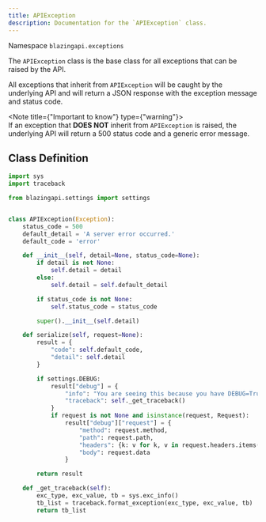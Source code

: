 ```yaml
---
title: APIException
description: Documentation for the `APIException` class.
---
```


Namespace `blazingapi.exceptions`

The `APIException` class is the base class for all exceptions that can be raised by the API.

All exceptions that inherit from `APIException` will be caught by the underlying API and will return a JSON response with the exception message and status code.

<Note title={"Important to know"} type={"warning"}>
    <br/>
    If an exception that **DOES NOT** inherit from `APIException` is raised, the underlying API will return a 500 status code and a generic error message.
</Note>

## Class Definition

```python
import sys
import traceback

from blazingapi.settings import settings


class APIException(Exception):
    status_code = 500
    default_detail = 'A server error occurred.'
    default_code = 'error'

    def __init__(self, detail=None, status_code=None):
        if detail is not None:
            self.detail = detail
        else:
            self.detail = self.default_detail

        if status_code is not None:
            self.status_code = status_code

        super().__init__(self.detail)

    def serialize(self, request=None):
        result = {
            "code": self.default_code,
            "detail": self.detail
        }

        if settings.DEBUG:
            result["debug"] = {
                "info": "You are seeing this because you have DEBUG=True in your settings.py file.",
                "traceback": self._get_traceback()
            }
            if request is not None and isinstance(request, Request):
                result["debug"]["request"] = {
                    "method": request.method,
                    "path": request.path,
                    "headers": {k: v for k, v in request.headers.items()},
                    "body": request.data
                }

        return result

    def _get_traceback(self):
        exc_type, exc_value, tb = sys.exc_info()
        tb_list = traceback.format_exception(exc_type, exc_value, tb)
        return tb_list
```